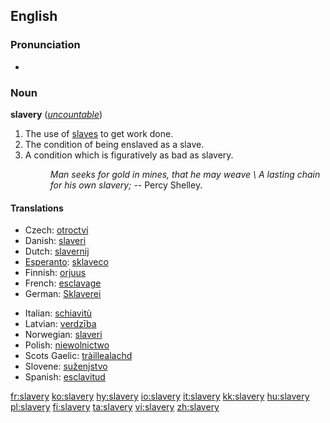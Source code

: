 ==English==

===Pronunciation===
*{{audio|en-us-slavery.ogg|Audio (US)}}

===Noun===
'''slavery''' (''[[uncountable]]'')

# The use of [[slave]]s to get work done.
# The condition of being enslaved as a slave.
# A condition which is figuratively as bad as slavery.
#: ''Man seeks for gold in mines, that he may weave \ A lasting chain for his own slavery;'' -- Percy Shelley.

====Translations====
{{trans-top}}
*Czech: [[otroctví]] {{n}}
*Danish: [[slaveri]] {{n}}
*Dutch: [[slavernij]] {{f}}
*[[Esperanto]]: [[sklaveco]]
*Finnish: [[orjuus]]
*French: [[esclavage]] {{m}}
*German: [[Sklaverei]] {{f}}
{{trans-mid}}
*Italian: [[schiavitù]] {{f}}
*Latvian: [[verdzība]] {{f}}
*Norwegian: [[slaveri]]
*Polish: [[niewolnictwo]] {{n}}
*Scots Gaelic: [[tràillealachd]] {{f}}
*Slovene: [[suženjstvo]] {{n}}
*Spanish: [[esclavitud]] {{f}}
{{trans-bottom}}

[[fr:slavery]]
[[ko:slavery]]
[[hy:slavery]]
[[io:slavery]]
[[it:slavery]]
[[kk:slavery]]
[[hu:slavery]]
[[pl:slavery]]
[[fi:slavery]]
[[ta:slavery]]
[[vi:slavery]]
[[zh:slavery]]